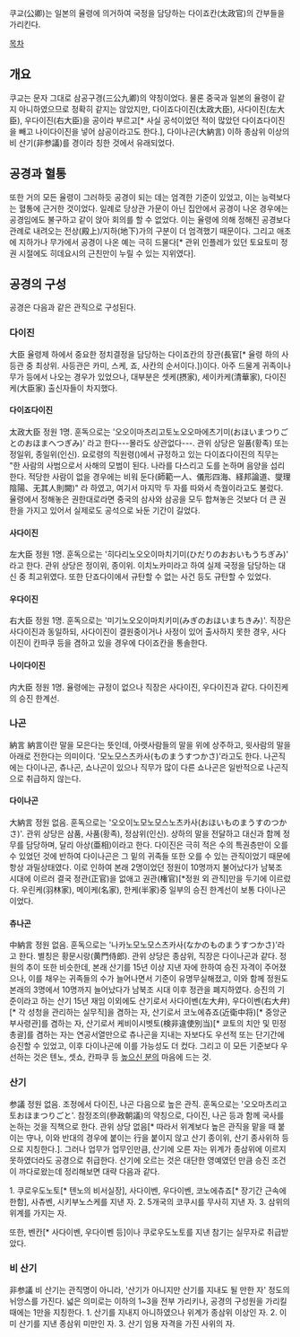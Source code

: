쿠교(公卿)는 일본의 율령에 의거하여 국정을 담당하는 다이죠칸(太政官)의 간부들을 가리킨다.


[[목차]]


== 개요 ==

쿠교는 문자 그대로 삼공구경(三公九卿)의 약칭이었다. 물론 중국과 일본의 율령이 같지 아니하였으므로 정확히 같지는 않았지만, 다이죠다이진(太政大臣), 사다이진(左大臣), 우다이진(右大臣)을 공이라 부르고[* 사실 공석이었던 적이 많았던 다이죠다이진을 빼고 나이다이진을 넣어 삼공이라고도 한다.], 다이나곤(大納言) 이하 종삼위 이상의 비 산기(非参議)를 경이라 칭한 것에서 유래되었다.


== 공경과 혈통 ==

또한 거의 모든 율령이 그러하듯 공경이 되는 데는 엄격한 기준이 있었고, 이는 능력보다는 혈통에 근거한 것이었다. 일례로 당상관 가문이 아닌 집안에서 공경이 나온 경우에는 공경임에도 불구하고 같이 앉아 회의를 할 수 없었다. 이는 율령에 의해 정해진 공경보다 관례로 내려오는 전상(殿上)/지하(地下)가의 구분이 더 엄격했기 때문이다. 그리고 애초에 지하가나 무가에서 공경이 나온 예는 극히 드물다[* 관위 인플레가 있던 토요토미 정권 시절에도 히데요시의 근친만이 누릴 수 있는 지위였다].


== 공경의 구성 ==
공경은 다음과 같은 관직으로 구성된다.


=== 다이진 ===
大臣
율령제 하에서 중요한 정치결정을 담당하는 다이죠칸의 장관(長官[* 율령 하의 사등관 중 최상위. 사등관은 카미, 스케, 죠, 사칸의 순서이다.])이다. 아주 드물게 귀족이나 무가 등에서 나오는 경우가 있었으나, 대부분은 셋케(摂家), 세이카케(清華家), 다이진케(大臣家) 출신자들이 차지했다. 

==== 다이죠다이진 ====
太政大臣
정원 1명. 훈독으로는 '오오이마츠리고토노오오마에츠기미(おほいまつりごとのおほまへつぎみ)' 라고 한다---몰라도 상관없다---. 관위 상당은 일품(황족) 또는 정일위, 종일위(인신). 요로령의 직원령()에서 규정하고 있는 다이죠다이진의 직무는 "한 사람의 사범으로서 사해의 모범이 된다. 나라를 다스리고 도를 논하며 음양을 섭리한다. 적당한 사람이 없을 경우에는 비워 둔다(師範一人、儀形四海、経邦論道、燮理陰陽、无其人則闕)" 라 하였고, 여기서 마지막 두 자를 따와서 측궐이라고도 불렀다. 율령에서 정해놓은 권한대로라면 중국의 삼사와 삼공을 모두 합쳐놓은 것보다 더 큰 권한을 가지고 있어서 실제로도 공석으로 놔둔 기간이 길었다.


==== 사다이진 ====
左大臣
정원 1명. 훈독으로는 '히다리노오오이마치기미(ひだりのおおいもうちぎみ)' 라고 한다. 관위 상당은 정이위, 종이위. 이치노카미라고 하여 실제 국정을 담당하는 대신 중 최고위였다. 또한 단죠다이에서 규탄할 수 없는 사건 등도 규탄할 수 있었다.

==== 우다이진 ====
右大臣
정원 1명. 훈독으로는 '미기노오오이마치키미(みぎのおほいまちきみ)'. 직장은 사다이진과 동일하되, 사다이진이 결원중이거나 사정이 있어 출사하지 못한 경우, 사다이진이 칸파쿠 등을 겸하고 있을 경우에 다이죠칸을 통솔한다.

==== 나이다이진 ====
内大臣
정원 1명. 율령에는 규정이 없으나 직장은 사다이진, 우다이진과 같다. 다이진케의 승진 한계선.


=== 나곤 ===
納言
納言이란 말을 모은다는 뜻인데, 아랫사람들의 말을 위에 상주하고, 윗사람의 말을 아래로 전한다는 의미이다. '모노모스츠카사(ものまうすつかさ)'라고도 한다. 나곤직에는 다이나곤, 츄나곤, 쇼나곤이 있으나 직무가 많이 다른 쇼나곤은 일반적으로 나곤직으로 취급하지 않는다. 

==== 다이나곤 ====
大納言
정원 없음. 훈독으로는 '오오이노모노모스노츠카사(おほいものまうすのつかさ)'. 관위 상당은 삼품, 사품(황족), 정삼위(인신). 상하의 말을 전달하고 대신과 함께 정무를 담당하며, 달리 아상(亜相)이라고 한다.
다이진은 극히 적은 수의 특권층만이 오를 수 있었던 것에 반하여 다이나곤은 그 밑의 귀족들 또한 오를 수 있는 관직이었기 때문에 항상 과밀상태였다. 이로 인하여 본래 2명이었던 정원이 10명까지 불어났다가 남북조 시대에 이르러 결국 정관(正官)을 없애고 권관(権官)[*정원 외 관직]만을 두기에 이르렀다. 우린케(羽林家), 메이케(名家), 한케(半家)중 일부의 승진 한계선이 보통 다이나곤이었다.


==== 츄나곤 ====
中納言
정원 없음. 훈독으로는 '나카노모노모스츠카사(なかのものまうすつかさ)'라고 한다. 별칭은 황문시랑(黄門侍郎). 관위 상당은 종삼위, 직장은 다이나곤과 같다. 정원의 추이 또한 비슷한데, 본래 산기를 15년 이상 지낸 자에 한하여 승진 자격이 주어졌으나, 이를 채우는 귀족들의 수가 늘어나면서 기준이 유명무실해졌고, 이와 함께 정원도 본래의 3명에서 10명까지 늘어났다가 남북조 시대 이후 정관을 폐지하였다.
승진의 기준이라고 하는 산기 15년 재임 이외에도 산기로서 사다이벤(左大弁), 우다이벤(右大弁)[* 각 성청을 관리하는 실무직]을 겸하는 자, 산기로서 코노에츄죠(近衛中将)[* 중앙군 부사령관]를 겸하는 자, 산기로서 케비이시벳토(検非違使別当)[* 쿄토의 치안 및 민정 총괄]를 겸하는 자는 연공서열만으로 츄나곤을 지내는 자보다도 우선적 또는 단기간에 승진할 수 있었고, 이후 다이나곤에 이를 가능성도 더 컸다. 그리고 이 모든 기준보다 우선하는 것은 텐노, 셋쇼, 칸파쿠 등 [[높으신 분]]의 마음에 드는 것.


=== 산기 ===
参議
정원 없음. 조정에서 다이진, 나곤 다음으로 높은 관직. 훈독으로는 '오오마츠리고토おほまつりごと'. 참정조의(參政朝議)의 약칭으로, 다이진, 나곤 등과 함께 국사를 논하는 것을 직책으로 한다. 관위 상당 없음[* 따라서 위계보다 높은 관직을 맡을 때 붙이는 守나, 이와 반대의 경우에 붙이는 行을 붙이지 않고 산기 종이위, 산기 종사위하 등으로 지칭한다.]. 그러나 업무가 업무인만큼, 산기에 오른 자는 위계가 종삼위에 이르지 못하였더라도 공경으로 취급한다. 
산기에 오르는 것은 대단한 영예였던 만큼 승진 조건이 까다로왔는데 정리해보면 대략 다음과 같다.

1. 쿠로우도노토[* 텐노의 비서실장], 사다이벤, 우다이벤, 코노에츄죠[* 장기간 근속에 한함], 사츄벤, 시키부노스케를 지낸 자.
2. 5개국의 코쿠시를 무사히 지낸 자.
3. 삼위의 위계를 가지는 자.

또한, 벤칸[* 사다이벤, 우다이벤 등]이나 쿠로우도노토를 지낸 참기는 실무자로 취급받았다.


=== 비 산기 ===
非参議
비 산기는 관직명이 아니라, '산기가 아니지만 산기를 지내도 될 만한 자' 정도의 뉘앙스를 가진다. 넓은 의미로는 이하의 1~3을 전부 가리키나, 공경의 구성원을 가리킬 때에는 1만을 지칭한다.
1. 산기를 지내지 아니하였으나 위계가 종삼위 이상인 자.
2. 이미 산기를 지낸 종삼위 미만인 자.
3. 산기 임용 자격을 가진 사위의 자.
 
